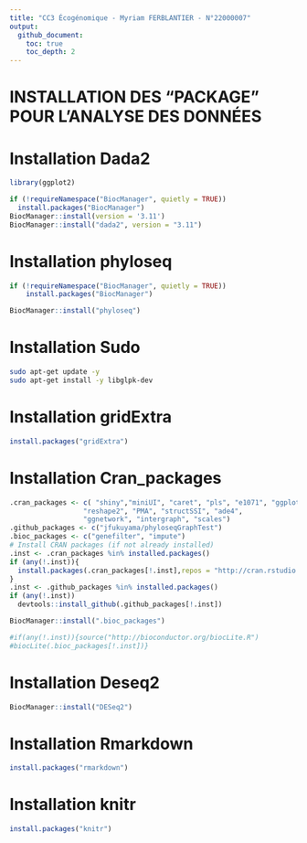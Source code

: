```yaml
---
title: "CC3 Écogénomique - Myriam FERBLANTIER - N°22000007"
output:
  github_document:
    toc: true
    toc_depth: 2
---
```

# INSTALLATION DES "PACKAGE" POUR L'ANALYSE DES DONNÉES

# Installation Dada2
```r
library(ggplot2)
```

```r
if (!requireNamespace("BiocManager", quietly = TRUE))
  install.packages("BiocManager")
BiocManager::install(version = '3.11')
BiocManager::install("dada2", version = "3.11")
```

# Installation phyloseq
```r
if (!requireNamespace("BiocManager", quietly = TRUE))
    install.packages("BiocManager")

BiocManager::install("phyloseq")
```

# Installation Sudo
```bash
sudo apt-get update -y 
sudo apt-get install -y libglpk-dev
```

# Installation gridExtra
```r
install.packages("gridExtra")
```


# Installation Cran_packages
```r
.cran_packages <- c( "shiny","miniUI", "caret", "pls", "e1071", "ggplot2", "randomForest", "dplyr", "ggrepel", "nlme", "devtools",
                  "reshape2", "PMA", "structSSI", "ade4",
                  "ggnetwork", "intergraph", "scales")
.github_packages <- c("jfukuyama/phyloseqGraphTest")
.bioc_packages <- c("genefilter", "impute")
# Install CRAN packages (if not already installed)
.inst <- .cran_packages %in% installed.packages()
if (any(!.inst)){
  install.packages(.cran_packages[!.inst],repos = "http://cran.rstudio.com/")
}
.inst <- .github_packages %in% installed.packages()
if (any(!.inst))
  devtools::install_github(.github_packages[!.inst])

BiocManager::install(".bioc_packages")

#if(any(!.inst)){source("http://bioconductor.org/biocLite.R")
#biocLite(.bioc_packages[!.inst])}
```

# Installation Deseq2
```r
BiocManager::install("DESeq2")
```

# Installation Rmarkdown
```r
install.packages("rmarkdown")
```

# Installation knitr
```r
install.packages("knitr")
```

